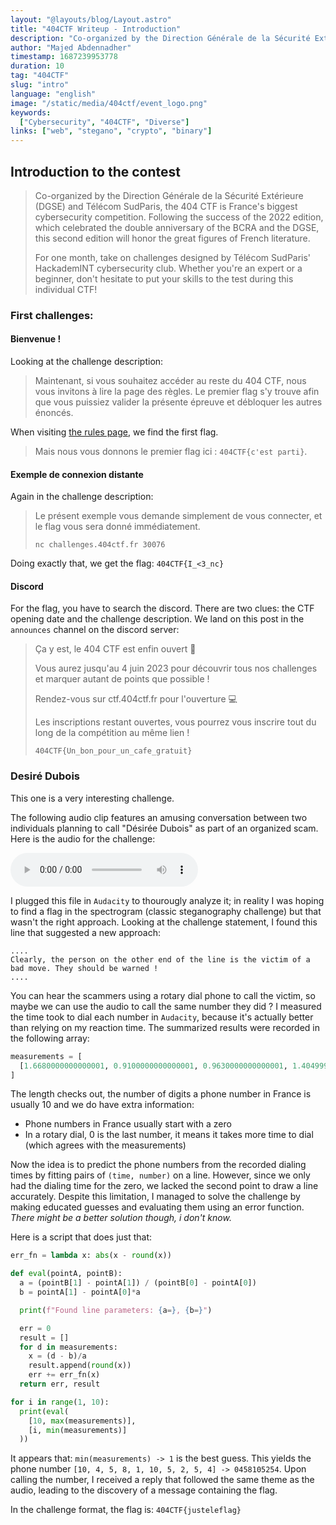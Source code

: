 ```yaml
---
layout: "@layouts/blog/Layout.astro"
title: "404CTF Writeup - Introduction"
description: "Co-organized by the Direction Générale de la Sécurité Extérieure (DGSE) and Télécom SudParis, the 404 CTF is France's biggest cybersecurity competition. In this first part of the writeup, we explore the first challenges of this contest."
author: "Majed Abdennadher"
timestamp: 1687239953778
duration: 10
tag: "404CTF"
slug: "intro"
language: "english"
image: "/static/media/404ctf/event_logo.png"
keywords:
  ["Cybersecurity", "404CTF", "Diverse"]
links: ["web", "stegano", "crypto", "binary"]
---
```


## Introduction to the contest

> Co-organized by the Direction Générale de la Sécurité Extérieure (DGSE) and Télécom SudParis, the 404 CTF is France's biggest cybersecurity competition. Following the success of the 2022 edition, which celebrated the double anniversary of the BCRA and the DGSE, this second edition will honor the great figures of French literature.
>
> For one month, take on challenges designed by Télécom SudParis' HackademINT cybersecurity club. Whether you're an expert or a beginner, don't hesitate to put your skills to the test during this individual CTF!

### First challenges:

#### Bienvenue !

Looking at the challenge description:

> Maintenant, si vous souhaitez accéder au reste du 404 CTF, nous vous invitons à lire la page des règles. Le premier flag s'y trouve afin que vous puissiez valider la présente épreuve et débloquer les autres énoncés.

When visiting [the rules page](https://ctf.404ctf.fr/rules), we find the first flag.

> Mais nous vous donnons le premier flag ici : `404CTF{c'est parti}`.

#### Exemple de connexion distante

Again in the challenge description:

> Le présent exemple vous demande simplement de vous connecter, et le flag vous sera donné immédiatement.
>
> `nc challenges.404ctf.fr 30076`

Doing exactly that, we get the flag: `404CTF{I_<3_nc}`

#### Discord

For the flag, you have to search the discord. There are two clues: the CTF opening date and the challenge description.
We land on this post in the `announces` channel on the discord server:



> Ça y est, le 404 CTF est enfin ouvert 🎉
>
> Vous aurez jusqu'au 4 juin 2023 pour découvrir tous nos challenges et marquer autant de points que possible !
>
> Rendez-vous sur ctf.404ctf.fr pour l'ouverture 💻
>
> Les inscriptions restant ouvertes, vous pourrez vous inscrire tout du long de la compétition au même lien !
>
> `404CTF{Un_bon_pour_un_cafe_gratuit}`

### Desiré Dubois

This one is a very interesting challenge.

The following audio clip features an amusing conversation between two individuals planning to call "Désirée Dubois" as part of an organized scam.
Here is the audio for the challenge:

<audio controls>
  <source src="/static/media/404ctf/Desiree_Dubois.mp3" type="audio/mp3"/>
</audio>

I plugged this file in `Audacity` to thourougly analyze it; in reality I was hoping to find a flag in the spectrogram (classic steganography challenge) but that wasn't the right approach.
Looking at the challenge statement, I found this line that suggested a new approach:

```
....
Clearly, the person on the other end of the line is the victim of a bad move. They should be warned !
....
```

You can hear the scammers using a rotary dial phone to call the victim, so maybe we can use the audio to call the same number they did ?
I measured the time took to dial each number in `Audacity`, because it's actually better than relying on my reaction time.
The summarized results were recorded in the following array:

```python
measurements = [
  [1.6680000000000001, 0.9100000000000001, 0.9630000000000001, 1.4049999999999994, 0.46499999999999986, 1.6489999999999991, 0.9980000000000011, 0.6159999999999997, 0.9869999999999983, 0.8930000000000007],
]
```

The length checks out, the number of digits a phone number in France is usually 10 and we do have extra information:
- Phone numbers in France usually start with a zero
- In a rotary dial, 0 is the last number, it means it takes more time to dial (which agrees with the measurements)

Now the idea is to predict the phone numbers from the recorded dialing times by fitting pairs of `(time, number)` on a line.
However, since we only had the dialing time for the zero, we lacked the second point to draw a line accurately.
Despite this limitation, I managed to solve the challenge by making educated guesses and evaluating them using an error function. *There might be a better solution though, i don't know.*

Here is a script that does just that:

```python
err_fn = lambda x: abs(x - round(x))

def eval(pointA, pointB):
  a = (pointB[1] - pointA[1]) / (pointB[0] - pointA[0])
  b = pointA[1] - pointA[0]*a

  print(f"Found line parameters: {a=}, {b=}")

  err = 0
  result = []
  for d in measurements:
    x = (d - b)/a
    result.append(round(x))
    err += err_fn(x)
  return err, result

for i in range(1, 10):
  print(eval(
    [10, max(measurements)],
    [i, min(measurements)]
  ))
```

It appears that: `min(measurements) -> 1` is the best guess.
This yields the phone number `[10, 4, 5, 8, 1, 10, 5, 2, 5, 4] -> 0458105254`.
Upon calling the number, I received a reply that followed the same theme as the audio, leading to the discovery of a message containing the flag.

In the challenge format, the flag is: `404CTF{justeleflag}`